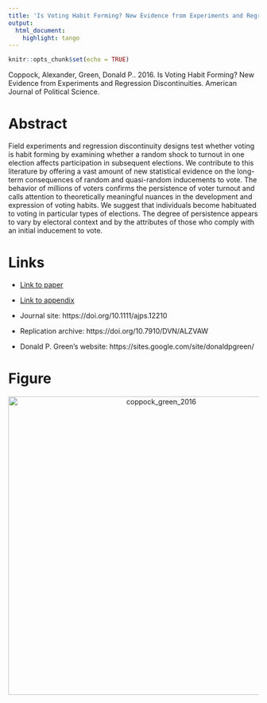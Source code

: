 ```yaml
---
title: 'Is Voting Habit Forming? New Evidence from Experiments and Regression Discontinuities'
output:
  html_document:
    highlight: tango
---
```


```r
knitr::opts_chunk$set(echo = TRUE)
```

Coppock, Alexander, Green, Donald P.. 2016. Is Voting Habit Forming? New Evidence from Experiments and Regression Discontinuities. American Journal of Political Science.

# Abstract
Field experiments and regression discontinuity designs test whether voting is habit forming by examining whether a random shock to turnout in one election affects participation in subsequent elections. We contribute to this literature by offering a vast amount of new statistical evidence on the long-term consequences of random and quasi-random inducements to vote. The behavior of millions of voters confirms the persistence of voter turnout and calls attention to theoretically meaningful nuances in the development and expression of voting habits. We suggest that individuals become habituated to voting in particular types of elections. The degree of persistence appears to vary by electoral context and by the attributes of those who comply with an initial inducement to vote.

# Links
 - <a href='coppock_green_2016.pdf'>Link to paper</a>
 - <a href='coppock_green_2016_appendix.pdf'>Link to appendix</a>
 - Journal site: https://doi.org/10.1111/ajps.12210 
 - Replication archive: https://doi.org/10.7910/DVN/ALZVAW 

- Donald P. Green's website: https://sites.google.com/site/donaldpgreen/

# Figure
<center><img src="display_figures/coppock_green_2016_display.png" alt="coppock_green_2016" width="600"></center>